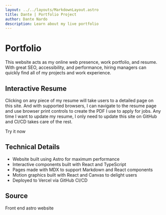 ```yaml
---
layout: ../../layouts/MarkdownLayout.astro
title: Dante | Portfolio Project
author: Dante Nardo
description: Learn about my live portfolio
---
```



# Portfolio

This website acts as my online web presence, work portfolio, and resume. With great SEO, accessibility, and performance, hiring managers can quickly find all of my projects and work experience.

## Interactive Resume

Clicking on any piece of my resume will take users to a detailed page on this site. And with supported browsers, I can navigate to the resume page and use browser print controls to create the PDF I use to apply for jobs. Any time I want to update my resume, I only need to update this site on GitHub and CI/CD takes care of the rest.

<CreativeLink href="/resume">Try it now</CreativeLink>

## Technical Details

- Website built using <Badge>Astro</Badge> for maximum performance
- Interactive components built with <Badge>React</Badge> and <Badge>TypeScript</Badge>
- Pages made with <Badge>MDX</Badge> to support Markdown and <Badge>React</Badge> components
- Motion graphics built with <Badge>React</Badge> and <Badge>Canvas</Badge> to delight users
- Deployed to <Badge>Vercel</Badge> via <Badge>GitHub</Badge> CI/CD

## Source

<CreativeLink href="https://github.com/TheDolentCity/portfolio" openInNewTab>
  Front end astro website
</CreativeLink>
